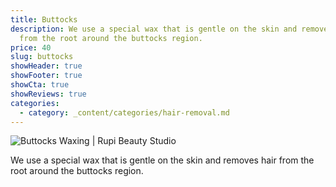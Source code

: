 ```yaml
---
title: Buttocks
description: We use a special wax that is gentle on the skin and removes hair
  from the root around the buttocks region.
price: 40
slug: buttocks
showHeader: true
showFooter: true
showCta: true
showReviews: true
categories:
  - category: _content/categories/hair-removal.md
---
```


![Buttocks Waxing | Rupi Beauty Studio](/uploads/services/wax-sheet.webp 'Buttocks Waxing  | Rupi Beauty Studio')

We use a special wax that is gentle on the skin and removes hair from the root around the buttocks region.

